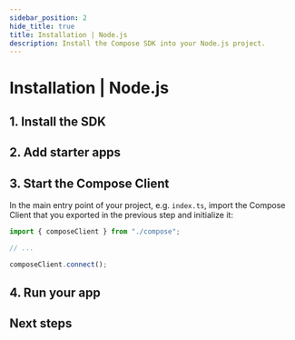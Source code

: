 ```yaml
---
sidebar_position: 2
hide_title: true
title: Installation | Node.js
description: Install the Compose SDK into your Node.js project.
---
```



# Installation | Node.js

<Introduction framework="Node.js" newProjectLink="/get-started/installation/new-project/node-js" language="Node.js" />

## 1. Install the SDK

<InstallSdkNode />

## 2. Add starter apps

<AddStarterAppsNode />

## 3. Start the Compose Client

In the main entry point of your project, e.g. `index.ts`, import the Compose Client that you exported in the previous step and initialize it:

```ts
import { composeClient } from "./compose";

// ...

composeClient.connect();
```

## 4. Run your app

<RunAppNode />

## Next steps

<NextStepsNode />